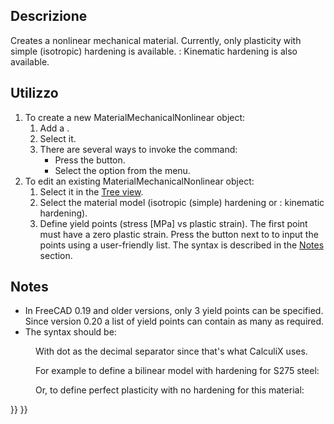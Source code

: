 <languages/>

{{Docnav/it
|[[FEM_MaterialFluid/it|Materiale per fluidi]]
|[[FEM_MaterialReinforced/it|Materiale rinforzato]]
|[[FEM_Workbench/it|FEM]]
|IconL=FEM_MaterialFluid.png
|IconR=FEM_MaterialReinforced.svg
|IconC=Workbench_FEM.svg
}}

<div class="mw-translate-fuzzy">
{{GuiCommand/it|Name=FEM_MaterialMechanicalNonlinear|Name/it=FEM Materiale non lineare|MenuLocation= Modello → Materiale non lineare||Workbenches=[[FEM_Workbench/it|FEM]]|Shortcut=|SeeAlso=[[FEM_tutorial/it|Tutorial FEM]]}}
</div>

<span id="Description"></span>
==Descrizione==

Creates a nonlinear mechanical material. Currently, only plasticity with simple (isotropic) hardening is available. {{Version|1.0}}: Kinematic hardening is also available.

<span id="Usage"></span>
==Utilizzo==

# To create a new MaterialMechanicalNonlinear object:
## Add a {{Button|[[Image:FEM_MaterialSolid.svg|16px]] [[FEM_MaterialSolid|Solid Material]]}}.
## Select it.
## There are several ways to invoke the command: 
##* Press the {{Button|[[Image:FEM_MaterialMechanicalNonlinear.svg|16px]] [[FEM_MaterialMechanicalNonlinear|Non-Linear Mechanical Material]]}} button.
##* Select the {{MenuCommand|Model → Materials → [[Image:FEM_MaterialMechanicalNonlinear.svg|16px]] Non-Linear Mechanical Material‏‎}} option from the menu.
# To edit an existing MaterialMechanicalNonlinear object:
## Select it in the [[Tree_view|Tree view]].
## Select the material model (isotropic (simple) hardening or {{Version|1.0}}: kinematic hardening).
## Define yield points (stress [MPa] vs plastic strain). The first point must have a zero plastic strain. Press the {{Button|...}} button next to {{PropertyData|Yield Points}} to input the points using a user-friendly list. The syntax is described in the [[#Notes|Notes]] section.

==Notes==

* In FreeCAD 0.19 and older versions, only 3 yield points can be specified. Since version 0.20 a list of yield points can contain as many as required.
* The syntax should be:

: {{Code|code=
stress_1, 0
stress_2, plastic_strain_2
...
}}

: With dot as the decimal separator since that's what CalculiX uses.

: For example to define a bilinear model with hardening for S275 steel:

: {{Code|code=
275, 0
490, 0.2
}}

: Or, to define perfect plasticity with no hardening for this material:

: {{Code|code=
275, 0
}}


{{Docnav/it
|[[FEM_MaterialFluid/it|Materiale per fluidi]]
|[[FEM_MaterialReinforced/it|Materiale rinforzato]]
|[[FEM_Workbench/it|FEM]]
|IconL=FEM_MaterialFluid.png
|IconR=FEM_MaterialReinforced.svg
|IconC=Workbench_FEM.svg
}}

{{FEM Tools navi{{#translation:}}}}
{{Userdocnavi{{#translation:}}}}